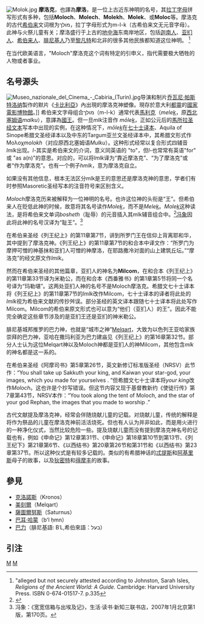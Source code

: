 {{expand|time=2009-11-27T16:27:01+00:00}}
{{refimprove|time=2009-11-27T16:27:01+00:00}}
[[File:Molok.jpg|thumb]]
'''摩洛克'''，也譯為'''摩洛'''，是一位上古近东神明的名号，其[[拉丁字母|拉丁字母]]拼写形式有多种，包括'''Moloch'''、'''Molech'''、'''Molekh'''、'''Molek'''、或'''Moloc'''等。摩洛克的古代[[希伯来|希伯来]]文词根为מולך，拉丁字母形式为m-l-k（古希伯来文无元音字母）。此神与火祭儿童有关；摩洛盛行于上古的[[地中海|地中海]]东南岸地区，包括[[迦南人|迦南人]]、[[亚扪人|亚扪人]]、[[希伯来人|希伯来人]]、[[腓尼基人|腓尼基人]]乃至[[黎凡特|黎凡特]]和北非的很多其他民族都知道这位神明。 <ref>"alleged but not securely attested according to Johnston, Sarah Isles, ''Religions of the Ancient World: A Guide.'' Cambridge: Harvard University Press. ISBN 0-674-01517-7. p.335</ref>

在当代欧美语言，"Moloch"摩洛克这个词有特定的引申义，指代需要极大牺牲的人物或者事业。

== 名号源头 ==
[[File:Museo_nazionale_del_Cinema_-_Cabiria_(Turin).jpg|right]]导演和制片[[乔瓦尼·帕斯特洛纳|乔瓦尼·帕斯特洛纳]]製作的默片《[[卡比利亞|卡比利亞]]》內出現的摩洛克神塑像。現存於意大利[[都靈|都靈]]的[[國家電影博物館|國家電影博物館]]。]]
希伯来文字母组合מולך（m-l-k）通常代表[[馬利克|馬利克]]（''mele<u>k</u>''，原[[西北塞姆语|西北塞姆语]]''malku''），意譯為[[國王|國王]]。但一旦''mlk''注音作 ''mōle<u>k</u>''，正如公元后的[[馬所拉文本|馬所拉圣经文本]]写本中出现的实例，在这种情况下，''mōle<u>k</u>''在[[七十士译本|七十士译本]]、Aquila of Sinope希腊文圣经译本以及中东的Targum亚兰文圣经译本中，其希腊文形式作Μολοχ''molokh''（对应原西北塞姆语''Mulku''）。这种形式经常以复合形式四辅音''lmlk''出现。''l-''其实是希伯来文的介词，意义同英语的 "to"，但''l-''也常常有英语"for" 或 "as a(n)"的意思。对应的，可以将''lmlk''译为“靠近摩洛克”、“为了摩洛克”或者“作为摩洛克”。也有一个例子''hmlk''，意为摩洛克自立。

如果没有其他信息，根本无法区分mlk是王的意思还是摩洛克神的意思，学者们有时参照Masoretic圣经写本的注音符号来区别含义。

''Moloch''摩洛克历来被解释为一位神明的名号。也许这位神的头衔是“王”。但希伯来人在贬低此神的时候，故意将其名号读作''Mole<u>k</u>''，而不是''Mele<u>k</u>''。''Mole<u>k</u>''这种读法，是将希伯来文单词''bosheth''（耻辱）的元音插入其mlk辅音组合中。<ref>{{Cite encyclopedia | title = Molech | encyclopedia = Britannica Online Encyclopedia | publisher = Encyclopædia Britannica Online | date = 2008 | url = http://www.britannica.com/eb/article-9053271/Moloch | accessdate = 2008-03-22 | archive-date = 2008-06-20 | archive-url = https://web.archive.org/web/20080620154237/http://www.britannica.com/eb/article-9053271/Moloch | dead-url = no }}</ref>[[冯象|冯象]]因此将此神的名号汉译为“耻王”。<ref>冯象：《宽宽信箱与出埃及记》，生活·读书·新知三联书店，2007年1月北京第1版，第170页。</ref>

在希伯来圣经《列王纪上》的第11章第7节，讲到所罗门王在信仰上背离耶和华，其中提到了摩洛克神。《列王纪上》的第11章第7节的和合本中译文作：“所罗门为摩押可憎的神基抹和亚扪人可憎的神摩洛，在耶路撒冷对面的山上建筑丘坛。”“摩洛克”的经文原文作''lmlk''。

然而在希伯来圣经的其他篇章，亚扪人的神名为'''Milcom'''，在和合本《列王纪上》的第11章第33节译为米勒公，而在和合本《西番雅书》的第1章第5节将同一个名号译为“玛勒堪”。这两处亚扪人神的名号不是Moloch摩洛克。希腊文七十士译本将《列王纪上》的第11章第7节的''lmlk''改作Milcom，七十士译本的译者将此处的''lmlk''视为希伯来文献的传抄舛误。部分圣经的英文译本跟随七十士译本将此处写作Milcom。Milcom的希伯来原文形式也可以意为“他们（亚扪人）的王”。因此不能完全确定这些章节涉及的是亚扪王还是亚扪的神米勒公。

腓尼基城邦推罗的巴力神，也就是“城市之神”[[美刻爾|Melqart]]，大致为以色列王亚哈家族崇拜的巴力神，亚哈在撒玛利亚为巴力建庙见《列王纪上》的第16章第32节。部分人士认为这位Melqart神以及Moloch神都是亚扪人的神Milcom，其他包含''mlk''的神名都是这一系的。

在希伯来圣经《阿摩司书》第5章第26节，英文新修订标准版圣经（NRSV）此节作：“You shall take up Sakkuth your king, and Kaiwan your star-god, your images, which you made for yourselves . ”但希腊文七十士译本将''your king''改作''Moloch''。这也许是个抄写错误。但这节内容又现于基督教新约《使徒行传》第7章第43节，NRSV本作：“You took along the tent of Moloch, and the star of your god Rephan, the images that you made to worship .”

古代文献提及摩洛克神，经常会伴随烧献儿童的记载。对烧献儿童，传统的解释是将作为祭品的儿童在摩洛克神前活活烧死。但也有人认为并非如此，而是用火进行的一种净化仪式，当然比较危险一些。提及烧献儿童而没有提到摩洛克神名号的记载也有，例如《申命记》第12章第31节、《申命记》第18章第10节到第13节、《列王纪下》第21章第6节、《以西结书》第20章第26节和第31节和《以西结书》第23章第37节。所以这种仪式是有较多记载的。类似的有希腊神话的[[忒提斯|忒提斯]]和[[阿基里斯|阿基里斯]]母子的故事，以及[[得墨忒耳|狄密特]]和[[得摩丰|得摩丰]]的故事。

== 參見 ==
*[[克洛諾斯|克洛諾斯]]（Kronos）
*[[美刻爾|美刻爾]]（Melqart）
*[[薩圖爾努斯|薩圖爾努斯]]（Saturnus）
*[[巴耳·哈蒙|巴耳·哈蒙]]（bʻl ḥmn）
*[[巴力|巴力]]（腓尼基語: BʿL,希伯來語：בעל）
== 引注 ==
<div class="references-small">
<references />
</div>

[[Category:西亞神祇|M]]
[[Category:邪恶神|M]]